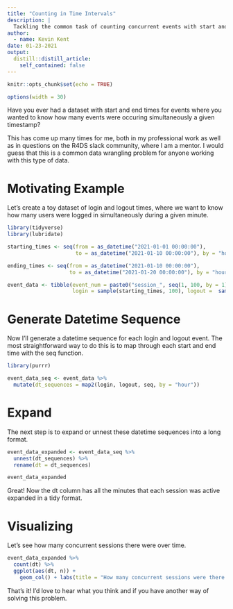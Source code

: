 ```yaml
---
title: "Counting in Time Intervals"
description: |
  Tackling the common task of counting concurrent events with start and end times in R.
author:
  - name: Kevin Kent
date: 01-23-2021
output:
  distill::distill_article:
    self_contained: false
---
```


```r

knitr::opts_chunk$set(echo = TRUE)

options(width = 30)

```

Have you ever had a dataset with start and end times for events where you wanted to know how many events were occuring simultaneously a given timestamp? 

This has come up many times for me, both in my professional work as well as in questions on the R4DS slack community, where I am a mentor. I would guess that this is a common data wrangling problem for anyone working with this type of data.

# Motivating Example

Let's create a toy dataset of login and logout times, where we want to know how many users were logged in simultaneously during a given minute.

```r

library(tidyverse)
library(lubridate)

starting_times <- seq(from = as_datetime("2021-01-01 00:00:00"), 
                      to = as_datetime("2021-01-10 00:00:00"), by = "hour")

ending_times <- seq(from = as_datetime("2021-01-10 00:00:00"), 
                    to = as_datetime("2021-01-20 00:00:00"), by = "hour")

event_data <- tibble(event_num = paste0("session_", seq(1, 100, by = 1)), 
                     login = sample(starting_times, 100), logout =  sample(ending_times, 100))

```

# Generate Datetime Sequence

Now I'll generate a datetime sequence for each login and logout event. The most straightforward way to do this is to map through each start and end time with the seq function.

```r

library(purrr)

event_data_seq <- event_data %>%
  mutate(dt_sequences = map2(login, logout, seq, by = "hour"))

```

# Expand

The next step is to expand or unnest these datetime sequences into a long format. 

```r

event_data_expanded <- event_data_seq %>%
  unnest(dt_sequences) %>%
  rename(dt = dt_sequences)

event_data_expanded 

```

Great! Now the dt column has all the minutes that each session was active expanded in a tidy format.

# Visualizing

Let's see how many concurrent sessions there were over time.

```r

event_data_expanded %>%
  count(dt) %>%
  ggplot(aes(dt, n)) + 
    geom_col() + labs(title = "How many concurrent sessions were there over time?")

```

That's it! I'd love to hear what you think and if you have another way of solving this problem.


